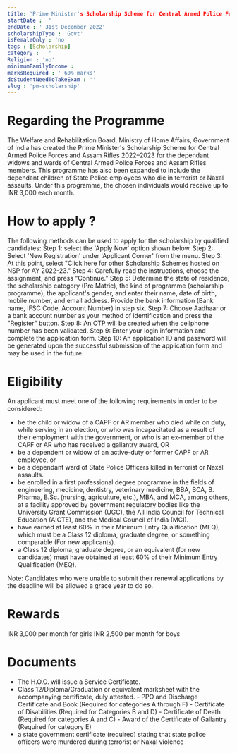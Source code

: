 ```yaml
---
title: 'Prime Minister's Scholarship Scheme for Central Armed Police Forces and Assam Rifles 2022-23'
startDate : ''
endDate : ' 31st December 2022'
scholarshipType : 'Govt'
isFemaleOnly : 'no'
tags : [Scholarship]
category :  ''
Religion : 'no'
minimumFamilyIncome :
marksRequired : ' 60% marks'
doStudentNeedToTakeExam : ''
slug : 'pm-scholarship'
---
```


# Regarding the Programme

The Welfare and Rehabilitation Board, Ministry of Home Affairs, Government of India has created the Prime Minister's Scholarship Scheme for Central Armed Police Forces and Assam Rifles 2022–2023 for the dependant widows 
and wards of Central Armed Police Forces and Assam Rifles members. This programme has also been expanded to include the dependant children of State Police employees who die in terrorist or Naxal assaults. Under this programme,
the chosen individuals would receive up to INR 3,000 each month.


# How to apply ?

The following methods can be used to apply for the scholarship by qualified candidates:
Step 1: select the 'Apply Now' option shown below. 
Step 2: Select 'New Registration' under 'Applicant Corner' from the menu.
Step 3: At this point, select "Click here for other Scholarship Schemes hosted on NSP for AY 2022-23."
Step 4: Carefully read the instructions, choose the assignment, and press "Continue." 
Step 5: Determine the state of residence, the scholarship category (Pre Matric), the kind of programme (scholarship programme), the applicant's gender, and enter their name, date of birth, mobile number, and email address.
Provide the bank information (Bank name, IFSC Code, Account Number) in step six.
Step 7: Choose Aadhaar or a bank account number as your method of identification and press the "Register" button.
Step 8: An OTP will be created when the cellphone number has been validated.
Step 9: Enter your login information and complete the application form.
Step 10: An application ID and password will be generated upon the successful submission of the application form and may be used in the future.


# Eligibility

An applicant must meet one of the following requirements in order to be considered:

- be the child or widow of a CAPF or AR member who died while on duty, while serving in an election, or who was incapacitated as a result of their employment with the government, or who is an ex-member of the CAPF or AR who has received a gallantry award, OR
- be a dependent or widow of an active-duty or former CAPF or AR employee, or
- be a dependant ward of State Police Officers killed in terrorist or Naxal assaults.
- be enrolled in a first professional degree programme in the fields of engineering, medicine, dentistry, veterinary medicine, BBA, BCA, B. Pharma, B.Sc. (nursing, agriculture, etc.), MBA, and MCA, among others, at a facility approved by government regulatory bodies like the University Grant Commission (UGC), the All India Council for Technical Education (AICTE), and the Medical Council of India (MCI).
- have earned at least 60% in their Minimum Entry Qualification (MEQ), which must be a Class 12 diploma, graduate degree, or something comparable (For new applicants). 
- a Class 12 diploma, graduate degree, or an equivalent (for new candidates) must have obtained at least 60% of their Minimum Entry Qualification (MEQ). 

Note: Candidates who were unable to submit their renewal applications by the deadline will be allowed a grace year to do so.

# Rewards
INR 3,000 per month for girls
INR 2,500 per month for boys


# Documents

- The H.O.O. will issue a Service Certificate.
- Class 12/Diploma/Graduation or equivalent marksheet with the accompanying certificate, duly attested.
            - PPO and Discharge Certificate and Book (Required for categories A through F)
            - Certificate of Disabilities (Required for Categories B and D)
            - Certificate of Death (Required for categories A and C)
            - Award of the Certificate of Gallantry (Required for category E)
- a state government certificate (required) stating that state police officers were murdered during terrorist or Naxal violence


